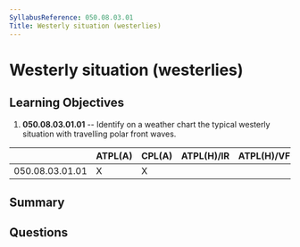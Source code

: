 ```yaml
---
SyllabusReference: 050.08.03.01
Title: Westerly situation (westerlies)
---
```


# Westerly situation (westerlies)

## Learning Objectives

1.  **050.08.03.01.01** -- Identify on a weather chart the typical westerly
    situation with travelling polar front waves.

|                 | ATPL(A) | CPL(A) | ATPL(H)/IR | ATPL(H)/VFR | CPL(H) | IR | CBIR(A) |
| --------------- | ------- | ------ | ---------- | ----------- | ------ | -- | ------- |
| 050.08.03.01.01 | X       | X      |            |             |        | X  | X       |

## Summary

## Questions
